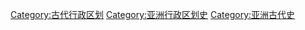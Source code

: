 [[Category:古代行政区划|Category:古代行政区划]]
[[Category:亚洲行政区划史|Category:亚洲行政区划史]]
[[Category:亚洲古代史|Category:亚洲古代史]]